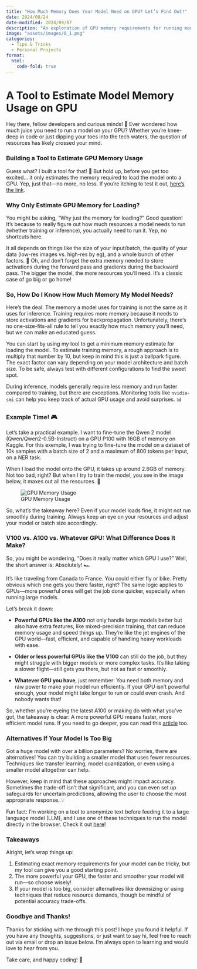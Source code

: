 ```yaml
---
title: "How Much Memory Does Your Model Need on GPU? Let’s Find Out!"
date: 2024/08/24
date-modified: 2024/09/07
description: "An exploration of GPU memory requirements for running models and how to estimate them with a handy tool."
image: "assets/images/0_1.png"
categories:
  - Tips & Tricks
  - Personal Projects
format:
  html:
    code-fold: true
---
```


# A Tool to Estimate Model Memory Usage on GPU

Hey there, fellow developers and curious minds! 🖖 Ever wondered how much juice you need to run a model on your GPU? Whether you're knee-deep in code or just dipping your toes into the tech waters, the question of resources has likely crossed your mind.

### Building a Tool to Estimate GPU Memory Usage

Guess what? I built a tool for that! 🎉 But hold up, before you get too excited... it only estimates the memory required to load the model onto a GPU. Yep, just that—no more, no less. If you're itching to test it out, [here's the link](https://huggingface.co/spaces/konradhugging/model-gpu-estimator).

### Why Only Estimate GPU Memory for Loading?

You might be asking, "Why just the memory for loading?" Good question! It's because to really figure out how much resources a model needs to run (whether training or inference), you actually need to run it. Yep, no shortcuts here.

It all depends on things like the size of your input/batch, the quality of your data (low-res images vs. high-res by eg), and a whole bunch of other factors. 🤯 Oh, and don’t forget the extra memory needed to store activations during the forward pass and gradients during the backward pass. The bigger the model, the more resources you'll need. It's a classic case of go big or go home!

### So, How Do I Know How Much Memory My Model Needs?

Here's the deal: The memory a model uses for training is not the same as it uses for inference. Training requires more memory because it needs to store activations and gradients for backpropagation. Unfortunately, there's no one-size-fits-all rule to tell you exactly how much memory you’ll need, but we can make an educated guess.

You can start by using my tool to get a minimum memory estimate for loading the model. To estimate training memory, a rough approach is to multiply that number by 10, but keep in mind this is just a ballpark figure. The exact factor can vary depending on your model architecture and batch size. To be safe, always test with different configurations to find the sweet spot.

During inference, models generally require less memory and run faster compared to training, but there are exceptions. Monitoring tools like `nvidia-smi` can help you keep track of actual GPU usage and avoid surprises. 📊

### Example Time! 🎮

Let’s take a practical example. I want to fine-tune the Qwen 2 model (Qwen/Qwen2-0.5B-Instruct) on a GPU P100 with 16GB of memory on Kaggle. For this exemple, I was trying to fine-tune the model on a dataset of 10k samples with a batch size of 2 and a maximum of 800 tokens per input, on a NER task.

When I load the model onto the GPU, it takes up around 2.6GB of memory. Not too bad, right? But when I try to train the model, you see in the image below, it maxes out all the resources. 🚀

![GPU Memory Usage](assets/images/4.png)

So, what’s the takeaway here? Even if your model loads fine, it might not run smoothly during training. Always keep an eye on your resources and adjust your model or batch size accordingly.

### V100 vs. A100 vs. Whatever GPU: What Difference Does It Make?

So, you might be wondering, "Does it really matter which GPU I use?" Well, the short answer is: Absolutely! 🏎️

It’s like traveling from Canada to France. You could either fly or bike. Pretty obvious which one gets you there faster, right? The same logic applies to GPUs—more powerful ones will get the job done quicker, especially when running large models.

Let’s break it down:

- **Powerful GPUs like the A100** not only handle large models better but also have extra features, like mixed-precision training, that can reduce memory usage and speed things up. They’re like the jet engines of the GPU world—fast, efficient, and capable of handling heavy workloads with ease.

- **Older or less powerful GPUs like the V100** can still do the job, but they might struggle with bigger models or more complex tasks. It’s like taking a slower flight—still gets you there, but not as fast or smoothly.

- **Whatever GPU you have**, just remember: You need both memory and raw power to make your model run efficiently. If your GPU isn’t powerful enough, your model might take longer to run or could even crash. And nobody wants that!

So, whether you’re eyeing the latest A100 or making do with what you’ve got, the takeaway is clear: A more powerful GPU means faster, more efficient model runs. If you need to go deeper, you can read this [article](https://timdettmers.com/2023/01/30/which-gpu-for-deep-learning/) too.

### Alternatives If Your Model Is Too Big

Got a huge model with over a billion parameters? No worries, there are alternatives! You can try building a smaller model that uses fewer resources. Techniques like transfer learning, model quantization, or even using a smaller model altogether can help.

However, keep in mind that these approaches might impact accuracy. Sometimes the trade-off isn’t that significant, and you can even set up safeguards for uncertain predictions, allowing the user to choose the most appropriate response. 💡

Fun fact: I’m working on a tool to anonymize text before feeding it to a large language model (LLM), and I use one of these techniques to run the model directly in the browser. Check it out [here](#)!

### Takeaways

Alright, let's wrap things up:

1. Estimating exact memory requirements for your model can be tricky, but my tool can give you a good starting point.
2. The more powerful your GPU, the faster and smoother your model will run—so choose wisely!
3. If your model is too big, consider alternatives like downsizing or using techniques that reduce resource demands, though be mindful of potential accuracy trade-offs.

### Goodbye and Thanks!

Thanks for sticking with me through this post! I hope you found it helpful. If you have any thoughts, suggestions, or just want to say hi, feel free to reach out via email or drop an issue below. I’m always open to learning and would love to hear from you.

Take care, and happy coding! 🚀

